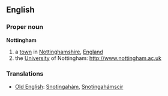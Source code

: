 ==English==
===Proper noun===
'''Nottingham'''
# a [[town]] in [[Nottinghamshire]], [[England]]
# the [[University]] of Nottingham: http://www.nottingham.ac.uk

===Translations===
*[[Old English]]: [[Snotingahám]], [[Snotingahámscír]]